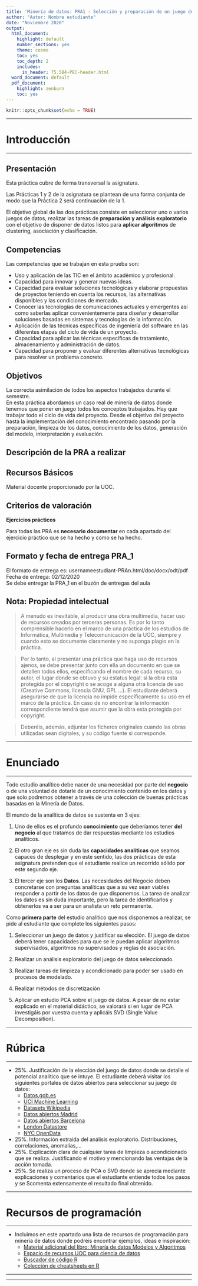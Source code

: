 ```yaml
---
title: 'Minería de datos: PRA1 - Selección y preparación de un juego de datos'
author: "Autor: Nombre estudiante"
date: "Noviembre 2020"
output:
  html_document:
    highlight: default
    number_sections: yes
    theme: cosmo
    toc: yes
    toc_depth: 2
    includes:
      in_header: 75.584-PEC-header.html
  word_document: default
  pdf_document:
    highlight: zenburn
    toc: yes
---
```


```r
knitr::opts_chunk$set(echo = TRUE)
```
******
# Introducción
******
## Presentación
Esta práctica cubre de forma transversal la asignatura.

Las Prácticas 1 y 2 de la asignatura se plantean de una forma conjunta de modo que la Práctica 2 será continuación de la 1.

El objetivo global de las dos prácticas consiste en seleccionar uno o varios juegos de datos, realizar las tareas de **preparación y análisis exploratorio** con el objetivo de disponer de datos listos para **aplicar algoritmos** de clustering, asociación y clasificación.

## Competencias
Las competencias que se trabajan en esta prueba son:  

* Uso y aplicación de las TIC en el ámbito académico y profesional.
* Capacidad para innovar y generar nuevas ideas.
* Capacidad para evaluar soluciones tecnológicas y elaborar propuestas de proyectos teniendo en cuenta los recursos, las alternativas disponibles y las condiciones de mercado.
* Conocer las tecnologías de comunicaciones actuales y emergentes así como saberlas aplicar convenientemente para diseñar y desarrollar soluciones basadas en sistemas y tecnologías de la información.
* Aplicación de las técnicas específicas de ingeniería del software en las diferentes etapas del ciclo de vida de un proyecto.
* Capacidad para aplicar las técnicas específicas de tratamiento, almacenamiento y administración de datos.
* Capacidad para proponer y evaluar diferentes alternativas tecnológicas para resolver un problema concreto.

## Objetivos
La correcta asimilación de todos los aspectos trabajados durante el semestre.  
En esta práctica abordamos un caso real de minería de datos donde tenemos que poner en juego todos los conceptos trabajados.
Hay que trabajar todo el ciclo de vida del proyecto. Desde el objetivo del proyecto hasta la implementación del conocimiento encontrado pasando por la preparación, limpieza de los datos, conocimiento de los datos, generación del modelo, interpretación y evaluación.

## Descripción de la PRA a realizar

## Recursos Básicos
Material docente proporcionado por la UOC. 

## Criterios de valoración

**Ejercicios prácticos** 

Para todas las PRA es **necesario documentar** en cada apartado del ejercicio práctico que se ha hecho y como se ha hecho.

## Formato y fecha de entrega PRA_1
El formato de entrega es: usernameestudiant-PRAn.html/doc/docx/odt/pdf  
Fecha de entrega: 02/12/2020  
Se debe entregar la PRA_1 en el buzón de entregas del aula  

## Nota: Propiedad intelectual 

> A menudo es inevitable, al producir una obra multimedia, hacer uso de recursos creados por terceras personas. Es por lo tanto comprensible hacerlo en el marco de una práctica de los estudios de Informática, Multimedia y Telecomunicación de la UOC, siempre y cuando esto se documente claramente y no suponga plagio en la práctica. 

> Por lo tanto, al presentar una práctica que haga uso de recursos ajenos, se debe presentar junto con ella un documento en que se detallen todos ellos, especificando el nombre de cada recurso, su autor, el lugar donde se obtuvo y su estatus legal: si la obra esta protegida por el copyright o se acoge a alguna otra licencia de uso (Creative Commons, licencia GNU, GPL ...). 
El estudiante deberá asegurarse de que la licencia no impide específicamente su uso en el marco de la práctica. En caso de no encontrar la información correspondiente tendrá que asumir que la obra esta protegida por copyright. 

> Deberéis, además, adjuntar los ficheros originales cuando las obras utilizadas sean digitales, y su código fuente si corresponde.  

******
# Enunciado
******
Todo estudio analítico debe nacer de una necesidad por parte del **negocio** o de una voluntad de dotarle de un conocimiento contenido en los datos y que solo podremos obtener a través de una colección de buenas prácticas basadas en la Minería de Datos.  

El mundo de la analítica de datos se sustenta en 3 ejes:  

1. Uno de ellos es el profundo **conocimiento** que deberíamos tener **del negocio** al que tratamos de dar respuestas mediante los estudios analíticos.  

2. El otro gran eje es sin duda las **capacidades analíticas** que seamos capaces de desplegar y en este sentido, las dos prácticas de esta asignatura pretenden que el estudiante realice un recorrido sólido por este segundo eje.  

3. El tercer eje son los **Datos**. Las necesidades del Negocio deben concretarse con preguntas analíticas que a su vez sean viables responder a partir de los datos de que disponemos. La tarea de analizar los datos es sin duda importante, pero la tarea de identificarlos y obtenerlos va a ser para un analista un reto permanente.  

Como **primera parte** del estudio analítico que nos disponemos a realizar, se pide al estudiante que complete los siguientes pasos:   

1. Seleccionar un juego de datos y justificar su elección. El juego de datos deberá tener capacidades para que se le puedan aplicar algoritmos supervisados, algoritmos no supervisados y reglas de asociación.   

2. Realizar un análisis exploratorio del juego de datos seleccionado.   

3. Realizar tareas de limpieza y acondicionado para poder ser usado en procesos de modelado.

4. Realizar métodos de discretización

5. Aplicar un estudio PCA sobre el juego de datos. A pesar de no estar explicado en el material didáctico, se valorará si en lugar de PCA investigáis por vuestra cuenta y aplicáis SVD (Single Value Decomposition).


******
# Rúbrica
******
* 25%. Justificación de la elección del juego de datos donde se detalle el potencial analítico que se intuye. El estudiante deberá visitar los siguientes portales de datos abiertos para seleccionar su juego de datos:
  + [Datos.gob.es](https://datos.gob.es/es/catalogo?q=&frequency=%7B"type"%3A+"months"%2C+"value"%3A+"1"%7D&sort=score+desc%2C+metadata_modified+desc)
  + [UCI Machine Learning](https://archive.ics.uci.edu/ml/datasets.php)
  + [Datasets Wikipedia](https://en.wikipedia.org/wiki/List_of_datasets_for_machine-learning_research)
  + [Datos abiertos Madrid](https://datos.madrid.es/portal/site/egob/)
  + [Datos abiertos Barcelona](https://opendata-ajuntament.barcelona.cat/es/)
  + [London Datastore](https://data.london.gov.uk/)
  + [NYC OpenData](https://opendata.cityofnewyork.us/)
* 25%. Información extraída del análisis exploratorio. Distribuciones, correlaciones, anomalías,... 
* 25%. Explicación clara de cualquier tarea de limpieza o acondicionado que se realiza. Justificando el motivo y mencionando las ventajas de la acción tomada.
* 25%. Se realiza un proceso de PCA o SVD donde se aprecia mediante explicaciones y comentarios que el estudiante entiende todos los pasos y se Scomenta extensamente el resultado final obtenido.


******
# Recursos de programación
******
* Incluimos en este apartado una lista de recursos de programación para minería de datos donde podréis encontrar ejemplos, ideas e inspiración:
  + [Material adicional del libro: Minería de datos Modelos y Algoritmos](http://oer.uoc.edu/libroMD/)
  + [Espacio de recursos UOC para ciencia de datos](http://datascience.recursos.uoc.edu/es/)
  + [Buscador de código R](https://rseek.org/)  
  + [Colección de cheatsheets en R](https://rstudio.com/resources/cheatsheets/)  
  

******

******

